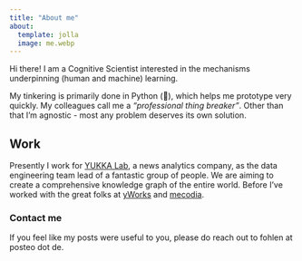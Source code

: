 ```yaml
---
title: "About me"
about:
  template: jolla
  image: me.webp
---
```


Hi there! I am a Cognitive Scientist interested in the mechanisms underpinning (human and machine) learning. 

My tinkering is primarily done in Python (🐍), which helps me prototype very quickly. My colleagues call me a _"professional thing breaker"_. Other than that I'm agnostic - most any problem deserves its own solution.

## Work

Presently I work for [YUKKA Lab](https://www.yukkalab.com), a news analytics company, as the data engineering team lead of a fantastic group of people. We are aiming to create a comprehensive knowledge graph of the entire world.
Before I've worked with the great folks at [yWorks](https://www.yworks.com) and [mecodia](https://mecodia.de).

### Contact me

If you feel like my posts were useful to you, please do reach out to fohlen at posteo dot de.
